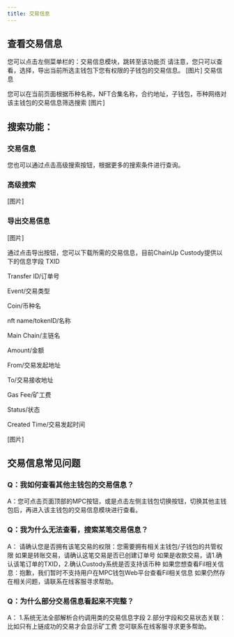 ```yaml
---
title: 交易信息
---
```


## 查看交易信息
您可以点击左侧菜单栏的：交易信息模块，跳转至该功能页
请注意，您只可以查看，选择，导出当前所选主钱包下您有权限的子钱包的交易信息。
[图片]
交易信息

您可以在当前页面根据币种名称，NFT合集名称，合约地址，子钱包，币种网络对该主钱包的交易信息筛选搜索
[图片]

## 搜索功能：

### 交易信息
您也可以通过点击高级搜索按钮，根据更多的搜索条件进行查询。


### 高级搜索
[图片]

### 导出交易信息
[图片]

<Tip> 
通过点击导出按钮，您可以下载所需的交易信息，目前ChainUp Custody提供以下的信息字段
TXID

Transfer ID/订单号

Event/交易类型

Coin/币种名

nft name/tokenID/名称

Main Chain/主链名

Amount/金额

From/交易发起地址

To/交易接收地址

Gas Fee/矿工费

Status/状态

Created Time/交易发起时间
</Tip> 

[图片]

## 交易信息常见问题
### Q：我如何查看其他主钱包的交易信息？
A：您可点击页面顶部的MPC按钮，或是点击左侧主钱包切换按钮，切换其他主钱包后，再进入该主钱包的交易信息模块进行查看。

### Q：我为什么无法查看，搜索某笔交易信息？
A：
请确认您是否拥有该笔交易的权限：您需要拥有相关主钱包/子钱包的共管权限
如果是转账交易，请确认这笔交易是否已创建订单号
如果是收款交易，请1.确认该笔订单的TXID，2.确认Custody系统是否支持该币种
如果您想查看Fil相关信息：抱歉，我们暂时不支持用户在MPC钱包Web平台查看Fil相关信息
如果仍然存在相关问题，请联系在线客服寻求帮助。

### Q：为什么部分交易信息看起来不完整？
A：
1.系统无法全部解析合约调用类的交易信息字段
2.部分字段和交易状态关联：比如只有上链成功的交易才会显示矿工费
您可联系在线客服寻求更多帮助。